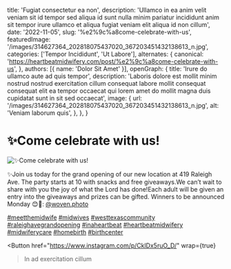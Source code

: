   title: 'Fugiat consectetur ea non',
  description: 'Ullamco in ea anim velit veniam sit id tempor sed aliqua id sunt nulla minim pariatur incididunt anim sit tempor irure ullamco et aliqua fugiat veniam elit aliqua id non cillum',
  date: '2022-11-05',
  slug: '%e2%9c%a8come-celebrate-with-us',
  featuredImage: '/images/314627364_202818075437020_367203451432138613_n.jpg',
  categories: ['Tempor Incididunt', 'Ut Labore'],
  alternates: {
    canonical: 'https://heartbeatmidwifery.com/post/%e2%9c%a8come-celebrate-with-us',
  },
  authors: [{ name: 'Dolor Sit Amet' }],
  openGraph: {
    title: 'Irure do ullamco aute ad quis tempor',
    description: 'Laboris dolore est mollit minim nostrud nostrud exercitation cillum consequat labore mollit consequat consequat elit ea tempor occaecat qui lorem amet do mollit magna duis cupidatat sunt in sit sed occaecat',
    image: {
      url: '/images/314627364_202818075437020_367203451432138613_n.jpg',
      alt: 'Veniam laborum quis',
    },
  },
}


# ✨Come celebrate with us!

<Image
  src="/images/314627364_202818075437020_367203451432138613_n.jpg"
  size="large"
  wrap={true}
  alt="✨Come celebrate with us!"
/>

✨Join us today for the grand opening of our new location at 419 Raleigh Ave. The party starts at 10 with snacks and free giveaways.We can’t wait to share with you the joy of what the Lord has done!Each adult will be given an entry into the giveaways and prizes can be gifted. Winners to be announced Monday 😊📸: [@woven.photo](https://www.instagram.com/woven.photo/)

[#meetthemidwife](https://www.instagram.com/explore/tags/meetthemidwife/) [#midwives](https://www.instagram.com/explore/tags/midwives/) [#westtexascommunity](https://www.instagram.com/explore/tags/westtexascommunity/) [#raleighavegrandopening](https://www.instagram.com/explore/tags/raleighavegrandopening/) [#inaheartbeat](https://www.instagram.com/explore/tags/inaheartbeat/) [#heartbeatmidwifery](https://www.instagram.com/explore/tags/heartbeatmidwifery/) [#midwiferycare](https://www.instagram.com/explore/tags/midwiferycare/) [#homebirth](https://www.instagram.com/explore/tags/homebirth/) [#birthcenter](https://www.instagram.com/explore/tags/birthcenter/)

<Button
  href="https://www.instagram.com/p/CklDx5ruO_D/"
  wrap={true}
>In ad exercitation cillum</Button>
